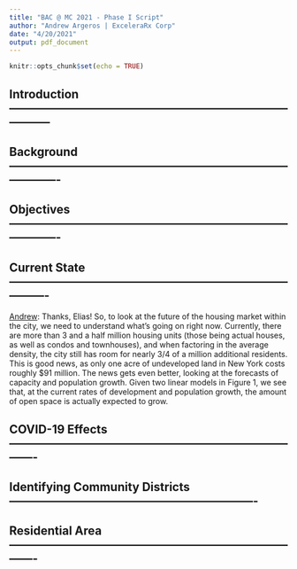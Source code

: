 ```yaml
---
title: "BAC @ MC 2021 - Phase I Script"
author: "Andrew Argeros | ExceleraRx Corp"
date: "4/20/2021"
output: pdf_document
---
```


```r
knitr::opts_chunk$set(echo = TRUE)
```

## Introduction -----------------------------------------------------------------------------------

[Andrew]: Hi! I'm Andrew Argeros

[Elias]: And my name is Elias Ramirez

[Andrew]: we're from Hamline University in St. Paul, Minnesota, and we'll be talking to you about the effects of affordable housing on New Yorkers, especially given the ongoing COVID-19 pandemic.

## Background -------------------------------------------------------------------------------------

[Elias]: So as you know, for the past year, the pandemic has affected how cities function across the world. It has been especially tough on low-income families who have struggled to make ends meet, especially when considering the burden and stress of renting your home. In fact, during the pandemic, states including New York enacted eviction freezes in attempt to ease this burden. This would have been less of an issue had more New Yorkers owned their homes. However, the main reason many still rent is the cost, so we set out to find a way to make owning a New York City home more affordable.

## Objectives -------------------------------------------------------------------------------------

[Elias]: The way we propose doing this is through three phases. First, we looked at the data to find community districts that would benefit most from affordable housing initiatives, these being districts with housing capacity, low rates of home ownership, and ongoing development. Then, we looked to leverage the current, and developing infrastructure within the identified districts to bring homes to as many New Yorkers as possible. And lastly, we formulated a plan to make this all feasible, by incentivizing both the supply and demand of the housing market. But to look at where the city is now, I'm going to turn it over to Andrew to walk you through it. 

## Current State ----------------------------------------------------------------------------------

[Andrew]: Thanks, Elias! So, to look at the future of the housing market within the city, we need to understand what's going on right now. Currently, there are more than 3 and a half million housing units (those being actual houses, as well as condos and townhouses), and when factoring in the average density, the city still has room for nearly 3/4 of a million additional residents. This is good news, as only one acre of undeveloped land in New York costs roughly $91 million. The news gets even better, looking at the forecasts of capacity and population growth. Given two linear models in Figure 1, we see that, at the current rates of development and population growth, the amount of open space is actually expected to grow. 

## COVID-19 Effects -------------------------------------------------------------------------------

[Elias]: So to look at the effects of COVID on different areas on New York with respect to home ownership, we created a sort of index to see these effects. Basically, by dividing the rate of coronavirus infections in a community board by the percent owner occupied units there, we can see in Figure 2 that there are distinct areas that the regions most heavily affected tend to be clustered together in lower income areas. In fact, the two variables, home ownership and infection rates, are correlated at roughly 55%. This map will be important again when we talk about the community districts we picked for funding.

## Identifying Community Districts ----------------------------------------------------------------

[Andrew]: As Elias said earlier, our analysis targeted community boards that shared some common characteristics: lots of open housing, lower than average populations, significant impacts from the pandemic and more. To do this we took the data that was provided, along with data from New York's Open Data Commons and the Census, aggregated it at the community board level and reduced the dimensions using stochastic neighbor embedding to simplify the original data, then we found non-parametric clusters within the reduced data. This yeilded our target areas: in the Bronx, lower Manhattan, and Brooklyn. 

[Andrew]: Going back to earlier, these boroughs are the ones we identified earlier as having open capacity. Additionally, these district were either acutely affected, or next to areas that were hit hard by the COVID-19 pandemic, since the COVID-19 data may be skewed given HIPAA coverage of aggregation and community districts being relatively small areas.

## Residential Area -------------------------------------------------------------------------------

[Andrew]: In fact, if we then consider the percent of land within the community district that is zoned for living. This zoning info again stems from New York Open data and is displayed in figure 5. Compared to the citywide average, the community districts our model identified have roughly 15 percent more livable area, at around 85% of the district being livable on average.